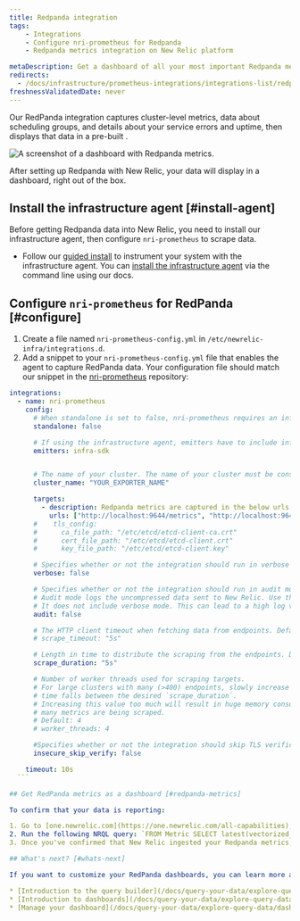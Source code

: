 ```yaml
---
title: Redpanda integration
tags:
    - Integrations
    - Configure nri-prometheus for Redpanda
    - Redpanda metrics integration on New Relic platform

metaDescription: Get a dashboard of all your most important Redpanda metrics with our Redpanda quickstart. 
redirects:
  - /docs/infrastructure/prometheus-integrations/integrations-list/redpanda-integration
freshnessValidatedDate: never
---
```



Our RedPanda integration captures cluster-level metrics, data about scheduling groups, and details about your service errors and uptime, then displays that data in a pre-built <InlinePopover type="dashboards" />. 

<img
    src={prometheusRedpandaIntegration}
    title="Redpanda dashboard landing page"
    alt="A screenshot of a dashboard with Redpanda metrics."
/>
<figcaption>
After setting up Redpanda with New Relic, your data will display in a dashboard, right out of the box. 
</figcaption> 

## Install the infrastructure agent [#install-agent]

Before getting Redpanda data into New Relic, you need to install our infrastructure agent, then configure `nri-prometheus` to scrape data. 

* Follow our [guided install](https://one.newrelic.com/nr1-core?state=5e236fa2-fbfd-1f53-e55d-9241d2a73068) to instrument your system with the infrastructure agent. You can [install the infrastructure agent](/docs/infrastructure/install-infrastructure-agent/linux-installation/install-infrastructure-monitoring-agent-linux) via the command line using our docs.

## Configure `nri-prometheus` for RedPanda [#configure]

1. Create a file named `nri-prometheus-config.yml` in `/etc/newrelic-infra/integrations.d`.
2. Add a snippet to your `nri-prometheus-config.yml` file that enables the agent to capture RedPanda data. Your configuration file should match our snippet in the [nri-prometheus](https://github.com/newrelic/nri-prometheus/blob/main/configs/nri-prometheus-config.yml.sample) repository: 

  ```yml
  integrations:
    - name: nri-prometheus
      config:
        # When standalone is set to false, nri-prometheus requires an infrastructure agent to work and send data. Defaults to true
        standalone: false

        # If using the infrastructure agent, emitters have to include infra-sdk
        emitters: infra-sdk


        # The name of your cluster. The name of your cluster must be consistent across New Relic products so the infrastructure agent and nri-prometheus can scrape data from the cluster.
        cluster_name: "YOUR_EXPORTER_NAME"

        targets:
          - description: Redpanda metrics are captured in the below urls
            urls: ["http://localhost:9644/metrics", "http://localhost:9644/public_metrics"]
        #    tls_config:
        #      ca_file_path: "/etc/etcd/etcd-client-ca.crt"
        #      cert_file_path: "/etc/etcd/etcd-client.crt"
        #      key_file_path: "/etc/etcd/etcd-client.key"

        # Specifies whether or not the integration should run in verbose mode. Defaults to false.
        verbose: false

        # Specifies whether or not the integration should run in audit mode. Defaults to false.
        # Audit mode logs the uncompressed data sent to New Relic. Use this to log all data sent.
        # It does not include verbose mode. This can lead to a high log volume, use with care.
        audit: false

        # The HTTP client timeout when fetching data from endpoints. Defaults to "5s" if it's not set.
        # scrape_timeout: "5s"

        # Length in time to distribute the scraping from the endpoints. Default to "30s" if it's not set.
        scrape_duration: "5s"

        # Number of worker threads used for scraping targets.
        # For large clusters with many (>400) endpoints, slowly increase until scrape
        # time falls between the desired `scrape_duration`.
        # Increasing this value too much will result in huge memory consumption if too
        # many metrics are being scraped.
        # Default: 4
        # worker_threads: 4

        #Specifies whether or not the integration should skip TLS verification. Defaults to false.
        insecure_skip_verify: false

      timeout: 10s
    ```

## Get RedPanda metrics as a dashboard [#redpanda-metrics]

To confirm that your data is reporting:

1. Go to [one.newrelic.com](https://one.newrelic.com/all-capabilities), then click <DoNotTranslate>**Metrics & events**</DoNotTranslate>.
2. Run the following NRQL query: `FROM Metric SELECT latest(vectorized_application_uptime)`.
3. Once you've confirmed that New Relic ingested your Redpanda metrics, go to <DoNotTranslate>**Dashboards**</DoNotTranslate> from [one.newrelic.com](https://one.newrelic.com/all-capabilities) to see your RedPanda dashboard.

## What's next? [#whats-next]

If you want to customize your RedPanda dashboards, you can learn more about building NRQL queries and managing your dashboards in the New Relic UI:

* [Introduction to the query builder](/docs/query-your-data/explore-query-data/query-builder/introduction-query-builder) to create basic and advanced queries.
* [Introduction to dashboards](/docs/query-your-data/explore-query-data/dashboards/introduction-dashboards) to customize your dashboard and carry out different actions.
* [Manage your dashboard](/docs/query-your-data/explore-query-data/dashboards/manage-your-dashboard) to adjust your dashboard display mode, or to add more content to your dashboard. 
